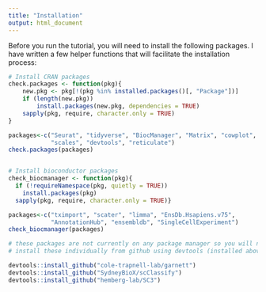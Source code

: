 ```yaml
---
title: "Installation"
output: html_document
---
```


Before you run the tutorial, you will need to install the following packages. I have written a few helper functions that will facilitate the installation process:

```r
# Install CRAN packages
check.packages <- function(pkg){
    new.pkg <- pkg[!(pkg %in% installed.packages()[, "Package"])]
    if (length(new.pkg)) 
        install.packages(new.pkg, dependencies = TRUE)
    sapply(pkg, require, character.only = TRUE)
}

packages<-c("Seurat", "tidyverse", "BiocManager", "Matrix", "cowplot", "ggplot2",
            "scales", "devtools", "reticulate")
check.packages(packages)


# Install bioconductor packages
check_biocmanager <- function(pkg){
  if (!requireNamespace(pkg, quietly = TRUE))
    install.packages(pkg)
  sapply(pkg, require, character.only = TRUE)}

packages<-c("tximport", "scater", "limma", "EnsDb.Hsapiens.v75",
            "AnnotationHub", "ensembldb", "SingleCellExperiment")
check_biocmanager(packages)

# these packages are not currently on any package manager so you will need to
# install these individually from github using devtools (installed above).

devtools::install_github("cole-trapnell-lab/garnett")
devtools::install_github("SydneyBioX/scClassify")
devtools::install_github("hemberg-lab/SC3")


```
